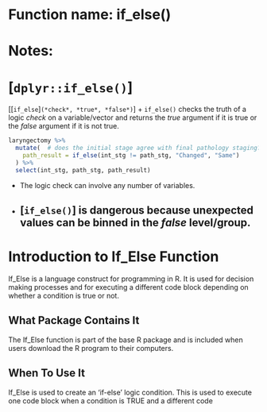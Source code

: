 # Function name: if_else()
# Notes:
# [`dplyr::if_else()`]
[[`if_else`]`(*check*, *true*, *false*)`]
+ `if_else()` checks the truth of a logic *check* on a variable/vector and returns the *true* argument if it is true or the *false* argument if it is not true.
```r
laryngectomy %>%
  mutate(  # does the initial stage agree with final pathology staging?
    path_result = if_else(int_stg != path_stg, "Changed", "Same")
  ) %>%
  select(int_stg, path_stg, path_result)
```
+ The logic check can involve any number of variables.
+ [`if_else()`] is dangerous because unexpected values can be binned in the *false* level/group.
---


# Introduction to If_Else Function
If_Else is a language construct for programming in R. It is used for decision making processes and for executing a different code block depending on whether a condition is true or not.

## What Package Contains It
The If_Else function is part of the base R package and is included when users download the R program to their computers.

## When To Use It
If_Else is used to create an 'if-else' logic condition. This is used to execute one code block when a condition is TRUE and a different code